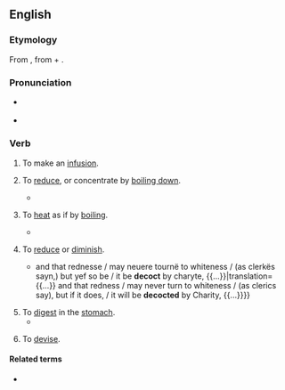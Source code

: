 ==English==

===Etymology===
{{root|en|ine-pro|*pekʷ-}}
From {{der|en|la|decoquō||I [[boil down]]}}, from {{m|la|de-}} + {{m|la|coquō||I cook}}.

===Pronunciation===
* {{a|UK}} {{IPA|en|/dɪˈkɒkt/}}
* {{a|GA}} {{IPA|en|/dəˈkɑkt/}}

===Verb===
{{en-verb}}

# {{lb|en|cooking}} To make an [[infusion]].
# {{lb|en|cooking}} To [[reduce]], or concentrate by [[boil down|boiling down]].
#* {{RQ:Landon Romance|volume=II|page=54|passage=Her ambition had hitherto been confined to being the best of wives,—so she scolded the servants—opened no book but her book of receipts—made soup without meat—'''decocted''' cowslips, parsneps, currants, and gooseberries, which, if not good wine, were very tolerable vinegar}}
# {{lb|en|figurative}} To [[heat]] as if by [[boil]]ing.
#* {{RQ:Shakespeare Henry 5|III|v|80|1|Can [[sodden|ſodden]] Water, / A [[drench|Drench]] for [[surrein'd|ſur-reyn’d]] [[jade#Etymology 2|Iades]], their Barly broth, / '''Decoct''' their cold blood to ſuch valiant heat?}}
# {{lb|en|figurative}} To [[reduce]] or [[diminish]].
#* {{quote-book|enm|year=1426|author={{w|John Lydgate}}, transl.|editor=F. J. Furnivall|title=The Pilgrimage of the Life of Man|type=translation|original=Le pèlerinage de la vie humaine|by={{w|Guillaume de Deguileville}}|publisher=K. Paul, Trench, Trübner & co.|year_published=1904|page=655|passage={{...}} and that rednesse / may neuere tournë to whiteness / (as clerkës sayn,) but yef so be / it be '''decoct''' by charyte, {{...}}|translation={{...}} and that redness / may never turn to whiteness / (as clerics say), but if it does, / it will be '''decocted''' by Charity, {{...}}}}
# To [[digest]] in the [[stomach]].
#* {{quote-book|en|year=a. 1626|author={{w|Sir John Davies}}|title=The Original, Nature, and Immortality of the Soul|publisher=R. & A. Foulis|year_published=1759|page=46|pageurl=https://books.google.com/books?id=-PlWAAAAcAAJ&pg=PA46|passage=Here ſhe [the body] attracts, and there ſhe doth retain; / There ſhe '''decocts''', and doth the food prepare; / There ſhe diſtributes it to ev’ry vein, / There ſhe expels what ſhe may fitly ſpare.}}
# {{lb|en|transitive}} To [[devise]]. <!--Chambers 1908-->

====Related terms====
* {{l|en|decoction}}